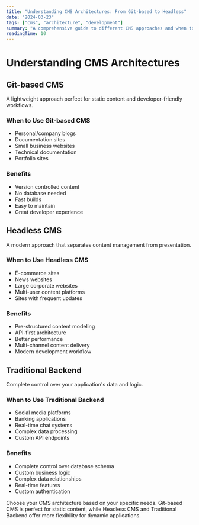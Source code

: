 ```yaml
---
title: "Understanding CMS Architectures: From Git-based to Headless"
date: "2024-03-23"
tags: ["cms", "architecture", "development"]
summary: "A comprehensive guide to different CMS approaches and when to use each one."
readingTime: 10
---
```


# Understanding CMS Architectures

## Git-based CMS
A lightweight approach perfect for static content and developer-friendly workflows.

### When to Use Git-based CMS
- Personal/company blogs
- Documentation sites
- Small business websites
- Technical documentation
- Portfolio sites

### Benefits
- Version controlled content
- No database needed
- Fast builds
- Easy to maintain
- Great developer experience

## Headless CMS
A modern approach that separates content management from presentation.

### When to Use Headless CMS
- E-commerce sites
- News websites
- Large corporate websites
- Multi-user content platforms
- Sites with frequent updates

### Benefits
- Pre-structured content modeling
- API-first architecture
- Better performance
- Multi-channel content delivery
- Modern development workflow

## Traditional Backend
Complete control over your application's data and logic.

### When to Use Traditional Backend
- Social media platforms
- Banking applications
- Real-time chat systems
- Complex data processing
- Custom API endpoints

### Benefits
- Complete control over database schema
- Custom business logic
- Complex data relationships
- Real-time features
- Custom authentication

<Callout type="tip">
  Choose your CMS architecture based on your specific needs. Git-based CMS is perfect for static content, while Headless CMS and Traditional Backend offer more flexibility for dynamic applications.
</Callout> 